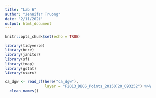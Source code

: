 ```yaml
---
title: "Lab 6"
author: "Jennifer Truong"
date: "2/11/2021"
output: html_document
---
```


```r
knitr::opts_chunk$set(echo = TRUE)

library(tidyverse)
library(here)
library(janitor)
library(sf)
library(tmap)
library(gstat)
library(stars)
```

```r
ca_dgw <- read_sf(here("ca_dgw"), 
                  layer = "F2013_DBGS_Points_20150720_093252") %>% 
  clean_names()
```

